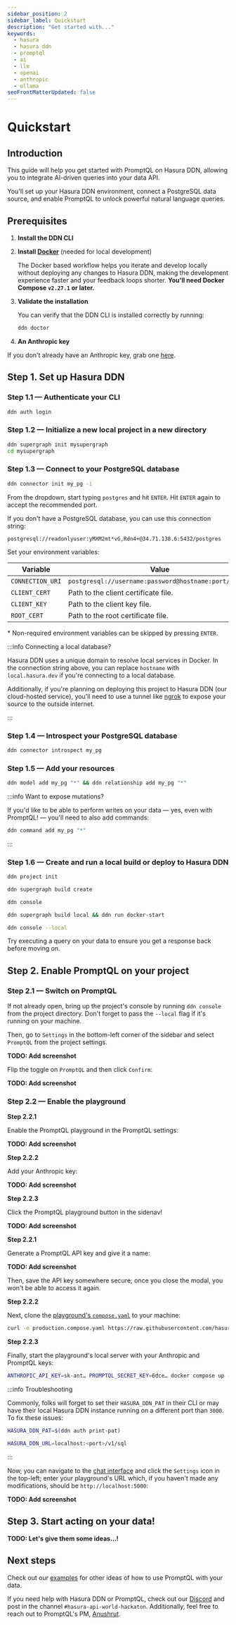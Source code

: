 ```yaml
---
sidebar_position: 2
sidebar_label: Quickstart
description: "Get started with..."
keywords:
  - hasura
  - hasura ddn
  - promptql
  - ai
  - llm
  - openai
  - anthropic
  - ollama
seoFrontMatterUpdated: false
---
```



# Quickstart

## Introduction

This guide will help you get started with PromptQL on Hasura DDN, allowing you to integrate AI-driven queries into your
data API.

You'll set up your Hasura DDN environment, connect a PostgreSQL data source, and enable PromptQL to unlock powerful 
natural language queries.

## Prerequisites

1. **Install the DDN CLI**

   <InstallTheCli />

2. **Install [Docker](https://docs.docker.com/engine/install/)** (needed for local development)

   The Docker based workflow helps you iterate and develop locally without deploying any changes to Hasura DDN, making
   the development experience faster and your feedback loops shorter. **You'll need Docker Compose `v2.27.1` or later.**

3. **Validate the installation**

   You can verify that the DDN CLI is installed correctly by running:

   ```sh
   ddn doctor
   ```

4. **An Anthropic key**

If you don't already have an Anthropic key, grab one [here](https://docs.anthropic.com/en/api/getting-started).

## Step 1. Set up Hasura DDN

### Step 1.1 — Authenticate your CLI

```sh title="Use the following command to launch a browser window:"
ddn auth login
```

### Step 1.2 — Initialize a new local project in a new directory

```sh title="This will create a new project in an empty directory:"
ddn supergraph init mysupergraph
cd mysupergraph
```

### Step 1.3 — Connect to your PostgreSQL database

```sh title="We'll initialize a new PostgreSQL connector:"
ddn connector init my_pg -i
```

From the dropdown, start typing `postgres` and hit `ENTER`. Hit `ENTER` again to accept the recommended port.

If you don't have a PostgreSQL database, you can use this connection string:

```plaintext
postgresql://readonlyuser:yMXM2mt*vG,Rdn4+@34.71.138.6:5432/postgres
```

Set your environment variables:

| Variable         | Value                                                 | Required |
| ---------------- | ----------------------------------------------------- | -------- |
| `CONNECTION_URI` | `postgresql://username:password@hostname:port/dbname` | Yes      |
| `CLIENT_CERT`    | Path to the client certificate file.                  | No       |
| `CLIENT_KEY`     | Path to the client key file.                          | No       |
| `ROOT_CERT`      | Path to the root certificate file.                    | No       |

\* Non-required environment variables can be skipped by pressing `ENTER`.

:::info Connecting a local database?

Hasura DDN uses a unique domain to resolve local services in Docker. In the connection string above, you can replace 
`hostname` with `local.hasura.dev` if you're connecting to a local database.

Additionally, if you're planning on deploying this project to Hasura DDN (our cloud-hosted service), you'll need to use
a tunnel like [ngrok](https://ngrok.com) to expose your source to the outside internet.

:::

### Step 1.4 — Introspect your PostgreSQL database

```sh title="Introspecting will create a set of configuration files so DDN knows about your source's structure:"
ddn connector introspect my_pg
```

### Step 1.5 — Add your resources

```sh title="We'll add our tables and their relationships automatically to our API:"
ddn model add my_pg "*" && ddn relationship add my_pg "*"
```

:::info Want to expose mutations?

If you'd like to be able to perform writes on your data — yes, even with PromptQL! — you'll need to also add commands:

```sh
ddn command add my_pg "*"
```

:::

### Step 1.6 — Create and run a local build or deploy to Hasura DDN

<Tabs>
<TabItem value="cloud" label="Cloud-hosted project">
  
```sh title="Use the CLI to provision a new project on Hasura DDN:"
ddn project init
```

```sh title="Finally, create a new build and deploy your supergraph:"
ddn supergraph build create
```

```sh title="You now navigate to the Hasura console to test your API:"
ddn console
```

</TabItem>
<TabItem value="local" label="Locally-running project">

```sh title="Create a local build and then run it via the CLI:"
ddn supergraph build local && ddn run docker-start
```

```sh title="You now navigate to the Hasura console to test your API:"
ddn console --local
```

</TabItem>
</Tabs>

Try executing a query on your data to ensure you get a response back before moving on.

## Step 2. Enable PromptQL on your project

### Step 2.1 — Switch on PromptQL

If not already open, bring up the project's console by running `ddn console` from the project directory. Don't forget to
pass the `--local` flag if it's running on your machine.

Then, go to `Settings` in the bottom-left corner of the sidebar and select `PromptQL` from the project settings.

**TODO: Add screenshot**

Flip the toggle on `PromptQL` and then click `Confirm`:

**TODO: Add screenshot**

### Step 2.2 — Enable the playground

<Tabs>
<TabItem value="cloud" label="Cloud-hosted project">

**Step 2.2.1**

Enable the PromptQL playground in the PromptQL settings:

**TODO: Add screenshot**

**Step 2.2.2**

Add your Anthropic key:

**TODO: Add screenshot**

**Step 2.2.3**

Click the PromptQL playground button in the sidenav!

**TODO: Add screenshot**

</TabItem>
<TabItem value="local" label="Locally-running project">

**Step 2.2.1**

Generate a PromptQL API key and give it a name:

**TODO: Add screenshot**

Then, save the API key somewhere secure; once you close the modal, you won't be able to access it again.

**Step 2.2.2**

Next, clone the
[playground's `compose.yaml`](https://raw.githubusercontent.com/hasura/promptql/refs/heads/main/playground/production.compose.yaml)
to your machine:

```sh
curl -o production.compose.yaml https://raw.githubusercontent.com/hasura/promptql/refs/heads/main/playground/production.compose.yaml
```

**Step 2.2.3**

Finally, start the playground's local server with your Anthropic and PromptQL keys:

```sh
ANTHROPIC_API_KEY=sk-ant… PROMPTQL_SECRET_KEY=6dce… docker compose up -f production.compose.yaml
```

:::info Troubleshooting

Commonly, folks will forget to set their `HASURA_DDN_PAT` in their CLI or may have their local Hasura DDN instance
running on a different port than `3000`. To fix these issues:

```sh title="Set your PAT:"
HASURA_DDN_PAT=$(ddn auth print-pat)
```

```sh title="Set your HASURA_DDN_URL to the correct port"
HASURA_DDN_URL=localhost:<port>/v1/sql
```

:::

Now, you can navigate to the [chat interface](https://console.hasura.io/local/chat) and click the `Settings` icon in the
top-left; enter your playground's URL which, if you haven't made any modifications, should be `http://localhost:5000`:

**TODO: Add screenshot**

</TabItem>
</Tabs>

## Step 3. Start acting on your data!

**TODO: Let's give them some ideas...!**

## Next steps

Check out our [examples](/promptql/examples.mdx) for other ideas of how to use PromptQL with your data.

If you need help with Hasura DDN or PromptQL, check out our [Discord](https://bit.ly/3YhGP8d) and post in the channel
`#hasura-api-world-hackaton`. Additionally, feel free to reach out to PromptQL's PM,
[Anushrut](mailto:anushrut.gupta@hasura.io).
